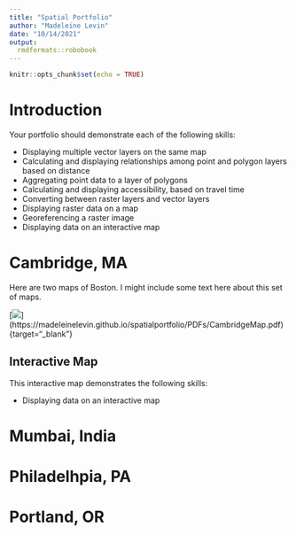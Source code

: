 ```yaml
---
title: "Spatial Portfolio"
author: "Madeleine Levin"
date: "10/14/2021"
output: 
  rmdformats::robobook
---
```


```r
knitr::opts_chunk$set(echo = TRUE)
```

# Introduction

Your portfolio should demonstrate each of the following skills:

* Displaying multiple vector layers on the same map
* Calculating and displaying relationships among point and polygon layers based on distance
* Aggregating point data to a layer of polygons
* Calculating and displaying accessibility, based on travel time
* Converting between raster layers and vector layers
* Displaying raster data on a map
* Georeferencing a raster image
* Displaying data on an interactive map

# Cambridge, MA
Here are two maps of Boston. I might include some text here about this set of maps.

[![](Images/CambridgeMap.png)] (https://madeleinelevin.github.io/spatialportfolio/PDFs/CambridgeMap.pdf) {target="_blank"}

## Interactive Map
This interactive map demonstrates the following skills: 

* Displaying data on an interactive map

# Mumbai, India

# Philadelhpia, PA

# Portland, OR
